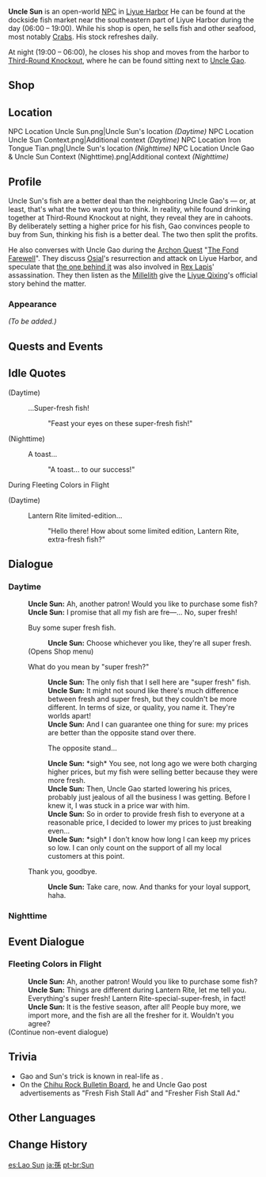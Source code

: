 {{Meta
<!-- REMOVE THIS TEMPLATE AFTER ADDING MISSING INFO -->
|missing_NPC_profile  = yes
}}
{{Character Infobox
|type             = Open-World NPC
|image            = NPC Uncle Sun.png
|title            = Fishmonger
|region           = Liyue
|location         = Liyue
}}
'''Uncle Sun''' {{Lang|zh=老孙|zh_rm=Lǎosūn}} is an open-world [[NPC]] in [[Liyue Harbor]] He can be found at the dockside fish market near the southeastern part of Liyue Harbor during the day (06:00 – 19:00). While his shop is open, he sells fish and other seafood, most notably [[Crab]]s. His stock refreshes daily.

At night (19:00 – 06:00), he closes his shop and moves from the harbor to [[Third-Round Knockout]], where he can be found sitting next to [[Uncle Gao]].

==Shop==
{{Shop/Header|note=Refreshes|total=1|vendor=Uncle Sun}}
{{Shop|Fish|240|10|note=Daily|total=1}}
{{Shop|Crab|240|10|note=Daily|total=1}}
{{Shop|Shrimp Meat|150|50|note=Daily|total=1}}
{{Shop/Footer|note=&#32;|total=12,300}}

==Location==
<gallery>
NPC Location Uncle Sun.png|Uncle Sun's location ''(Daytime)''
NPC Location Uncle Sun Context.png|Additional context ''(Daytime)''
NPC Location Iron Tongue Tian.png|Uncle Sun's location ''(Nighttime)''
NPC Location Uncle Gao & Uncle Sun Context (Nighttime).png|Additional context ''(Nighttime)''
</gallery>

==Profile==
<!-- detailed story/lore information goes here -->
Uncle Sun's fish are a better deal than the neighboring Uncle Gao's &mdash; or, at least, that's what the two want you to think. In reality, while found drinking together at Third-Round Knockout at night, they reveal they are in cahoots. By deliberately setting a higher price for his fish, Gao convinces people to buy from Sun, thinking his fish is a better deal. The two then split the profits.

He also converses with Uncle Gao during the [[Archon Quest]] "[[The Fond Farewell]]". They discuss [[Osial]]'s resurrection and attack on Liyue Harbor, and speculate that [[Tartaglia|the one behind it]] was also involved in [[Rex Lapis]]' assassination. They then listen as the [[Millelith]] give the [[Liyue Qixing]]'s official story behind the matter.

===Appearance===
''(To be added.)''

==Quests and Events==
{{Quests and Events}}

==Idle Quotes==
{{Dialogue Start}}
;(Daytime)
: {{DIcon|Idle}} ...Super-fresh fish!
:: {{A|VO Uncle Sun 01.ogg}} "Feast your eyes on these super-fresh fish!"

;(Nighttime)
: {{DIcon|Idle}} A toast...
:: {{A|VO Uncle Sun 02.ogg}} "A toast... to our success!"
{{Dialogue End}}

;During Fleeting Colors in Flight
{{Dialogue Start}}
;(Daytime)
: {{DIcon|Idle}} Lantern Rite limited-edition...
:: {{A|VO Uncle Sun Lantern Rite 01.ogg}} "Hello there! How about some limited edition, Lantern Rite, extra-fresh fish?"
{{Dialogue End}}

==Dialogue==
===Daytime===
{{Dialogue Start}}
:'''Uncle Sun:''' Ah, another patron! Would you like to purchase some fish?
:'''Uncle Sun:''' I promise that all my fish are fre&mdash;... No, super fresh!
:{{DIcon|Shop}} Buy some super fresh fish.
::'''Uncle Sun:''' Choose whichever you like, they're all super fresh.
:;(Opens Shop menu)
:{{DIcon}} What do you mean by "super fresh?"
::'''Uncle Sun:''' The only fish that I sell here are "super fresh" fish.
::'''Uncle Sun:''' It might not sound like there's much difference between fresh and super fresh, but they couldn't be more different. In terms of size, or quality, you name it. They're worlds apart!
::'''Uncle Sun:''' And I can guarantee one thing for sure: my prices are better than the opposite stand over there.
::{{DIcon}} The opposite stand...
::'''Uncle Sun:''' *sigh* You see, not long ago we were both charging higher prices, but my fish were selling better because they were more fresh.
::'''Uncle Sun:''' Then, Uncle Gao started lowering his prices, probably just jealous of all the business I was getting. Before I knew it, I was stuck in a price war with him.
::'''Uncle Sun:''' So in order to provide fresh fish to everyone at a reasonable price, I decided to lower my prices to just breaking even...
::'''Uncle Sun:''' *sigh* I don't know how long I can keep my prices so low. I can only count on the support of all my local customers at this point.
:{{DIcon}} Thank you, goodbye.
::'''Uncle Sun:''' Take care, now. And thanks for your loyal support, haha.
{{Dialogue End}}

===Nighttime===
{{Transclude|Uncle Gao|Nighttime}}

==Event Dialogue==
===Fleeting Colors in Flight===
{{Dialogue Start}}
:'''Uncle Sun:''' Ah, another patron! Would you like to purchase some fish?
:'''Uncle Sun:''' Things are different during Lantern Rite, let me tell you. Everything's super fresh! Lantern Rite-special-super-fresh, in fact!
:'''Uncle Sun:''' It is the festive season, after all! People buy more, we import more, and the fish are all the fresher for it. Wouldn't you agree?
;(Continue non-event dialogue)
{{Dialogue End}}

==Trivia==
* Gao and Sun's trick is known in real-life as {{w|Anchoring (cognitive bias)|price anchoring}}.
* On the [[Chihu Rock Bulletin Board#N|Chihu Rock Bulletin Board]], he and Uncle Gao post advertisements as "Fresh Fish Stall Ad" and "Fresher Fish Stall Ad."

==Other Languages==
{{Other Languages
|default_hidden = 1
|en      = Uncle Sun
|zhs     = 老孙
|zhs_rm  = Lǎo Sūn
|zht     = 老孫
|zht_rm  = Lǎo Sūn
|ja      = 孫
|ja_rm   = Son{{Assumed}}
|ko      = {{tt|손|孫}} 씨
|ko_rm   = Son-ssi
|es      = Lao Sun
|fr      = Lao Sun
|ru      = Старина Сунь
|th      = ลุง Sun
|th_rm   = Lung Sun
|vi      = Lão Sun
|de      = Lao Sun
|id      = Paman Sun
|pt      = Sun
|tr      = Sun Amca
|it      = Lao Sun
}}

==Change History==
{{Change History|1.0}}
<!--
==References==
{{Reflist}}
-->

[[es:Lao Sun]]
[[ja:孫]]
[[pt-br:Sun]]